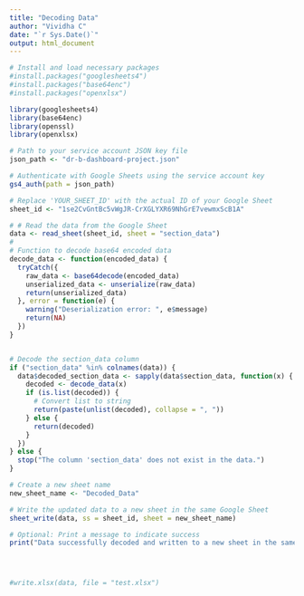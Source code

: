 ```yaml
---
title: "Decoding Data"
author: "Vividha C"
date: "`r Sys.Date()`"
output: html_document
---
```


```r
# Install and load necessary packages
#install.packages("googlesheets4")
#install.packages("base64enc")
#install.packages("openxlsx")

library(googlesheets4)
library(base64enc)
library(openssl) 
library(openxlsx)

# Path to your service account JSON key file
json_path <- "dr-b-dashboard-project.json"

# Authenticate with Google Sheets using the service account key
gs4_auth(path = json_path)

# Replace 'YOUR_SHEET_ID' with the actual ID of your Google Sheet
sheet_id <- "1se2CvGntBc5vWgJR-CrXGLYXR69NhGrE7vewmxScB1A"

# # Read the data from the Google Sheet
data <- read_sheet(sheet_id, sheet = "section_data")
# 
# Function to decode base64 encoded data
decode_data <- function(encoded_data) {
  tryCatch({
    raw_data <- base64decode(encoded_data)
    unserialized_data <- unserialize(raw_data)
    return(unserialized_data)
  }, error = function(e) {
    warning("Deserialization error: ", e$message)
    return(NA)
  })
}


# Decode the section_data column
if ("section_data" %in% colnames(data)) {
  data$decoded_section_data <- sapply(data$section_data, function(x) {
    decoded <- decode_data(x)
    if (is.list(decoded)) {
      # Convert list to string
      return(paste(unlist(decoded), collapse = ", "))
    } else {
      return(decoded)
    }
  })
} else {
  stop("The column 'section_data' does not exist in the data.")
}

# Create a new sheet name
new_sheet_name <- "Decoded_Data"

# Write the updated data to a new sheet in the same Google Sheet
sheet_write(data, ss = sheet_id, sheet = new_sheet_name)

# Optional: Print a message to indicate success
print("Data successfully decoded and written to a new sheet in the same Google Sheets document")




#write.xlsx(data, file = "test.xlsx")






```
